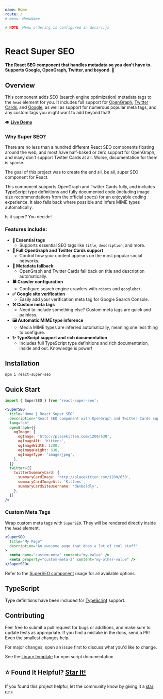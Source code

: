 ```yaml
---
name: Home
route: /
# menu: MenuName

# NOTE: Menu ordering is configured in doczrc.js
---
```




<div style={{
	display: 'flex',
	alignItems: 'center',
}}>
  <div>
    <h1>React Super SEO</h1>
  </div>
  <div>
    <a href="https://github.com/devboldly/react-super-seo/" target="_blank" rel="noopener noreferrer">
      <SvgIcon src={githubSvg} size={28} style={{ margin: '0 0 0 20px' }} />
    </a>
  </div>
</div>

**The React SEO component that handles metadata so you don't have to. Supports Google, OpenGraph, Twitter, and beyond. 🚀**

## Overview

This component adds SEO (search engine optimization) metadata tags to the `head` element for you. It includes full support for [OpenGraph](https://ogp.me/), [Twitter Cards](https://developer.twitter.com/en/docs/tweets/optimize-with-cards/overview/abouts-cards), and [Google](https://support.google.com/webmasters/answer/79812?hl=en), as well as support for numerous popular meta tags, and any custom tags you might want to add beyond that!

👁️ **[Live Demo](/SuperSEO#usage)**

### Why Super SEO?

There are no less than a hundred different React SEO components floating around the web, and most have half-baked or zero support for OpenGraph, and many don't support Twitter Cards at all. Worse, documentation for them is sparse.

The goal of this project was to create the end all, be all, super SEO component for React.

This component supports OpenGraph and Twitter Cards fully, and includes TypeScript type definitions and fully documented code (including image size recommendations from the official specs) for an enjoyable coding experience. It also falls back where possible and infers MIME types automatically. 

Is it super? You decide!

### Features include:

- **🔌 Essential tags** 
  - Supports essential SEO tags like `title`, `description`, and more.
- **💯 Full OpenGraph and Twitter Cards support**
  - Control how your content appears on the most popular social networks.
- **💁 Metadata fallback**
  - OpenGraph and Twitter Cards fall back on title and description automatically.
- **🕷️ Crawler configuration**
  - Configure search engine crawlers with `robots` and `googlebot`.
- **✅ Google site verification**
  - Easily add your verification meta tag for Google Search Console.
- **⚒️ Custom meta tags**
  - Need to include something else? Custom meta tags are quick and painless.
- **🖼️ Automatic MIME type inference**
  - Media MIME types are inferred automatically, meaning one less thing to configure.
- **✨ TypeScript support and rich documentation**
  - Includes full TypeScript type definitions and rich documentation, inside and out. Knowledge is power!

## Installation

```
npm i react-super-seo
```

## Quick Start

```jsx
import { SuperSEO } from 'react-super-seo';
```

```jsx
<SuperSEO
  title="Home | React Super SEO"
  description="React SEO component with OpenGraph and Twitter Cards support."
  lang="en"
  openGraph={{
    ogImage: {
      ogImage: 'http://placekitten.com/1200/630',
      ogImageAlt: 'Kittens',
      ogImageWidth: 1200,
      ogImageHeight: 630,
      ogImageType: 'image/jpeg',
    },
  }}
  twitter={{
    twitterSummaryCard: {
      summaryCardImage: 'http://placekitten.com/1200/630',
      summaryCardImageAlt: 'Kittens',
      summaryCardSiteUsername: 'devboldly',
    },
  }}
/>
```

### Custom Meta Tags

Wrap custom meta tags with `SuperSEO`. They will be rendered directly inside the `head` element.

```jsx
<SuperSEO
  title="My Page"
  description="An awesome page that does a lot of cool stuff"
>
  <meta name="custom-meta" content="my-value" />
  <meta property="custom-meta-2" content="my-other-value" />
</SuperSEO>
```


Refer to the [SuperSEO component](/SuperSEO) usage for all available options.

## TypeScript

Type definitions have been included for [TypeScript](https://www.typescriptlang.org/) support.

## Contributing

Feel free to submit a pull request for bugs or additions, and make sure to update tests as appropriate. If you find a mistake in the docs, send a PR! Even the smallest changes help.

For major changes, open an issue first to discuss what you'd like to change.

See the [library template](https://tinyurl.com/ya3k258d) for npm script documentation.

## ⭐ Found It Helpful? [Star It!](https://github.com/devboldly/react-super-seo/stargazers)

If you found this project helpful, let the community know by giving it a [star](https://github.com/devboldly/react-super-seo/stargazers): [👉⭐](https://github.com/devboldly/react-super-seo/stargazers)